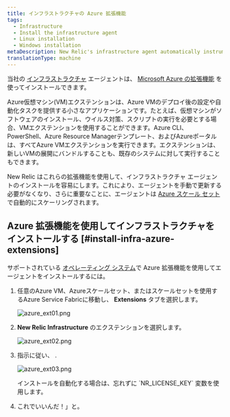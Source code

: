 ```yaml
---
title: インフラストラクチャの Azure 拡張機能
tags:
  - Infrastructure
  - Install the infrastructure agent
  - Linux installation
  - Windows installation
metaDescription: New Relic's infrastructure agent automatically instruments Docker to collect container metrics and metadata.
translationType: machine
---
```





当社の [インフラストラクチャ](/docs/welcome-new-relic-infrastructure) エージェントは、 [Microsoft Azure の拡張機能](https://docs.microsoft.com/en-us/azure/virtual-machines/extensions/overview) を使ってインストールできます。

<CollapserGroup>
  <Collapser
    id="what-is-extension"
    title="Azureエクステンションとは？"
  >
    Azure仮想マシン(VM)エクステンションは、Azure VMのデプロイ後の設定や自動化タスクを提供する小さなアプリケーションです。たとえば、仮想マシンがソフトウェアのインストール、ウイルス対策、スクリプトの実行を必要とする場合、VMエクステンションを使用することができます。Azure CLI、PowerShell、Azure Resource Managerテンプレート、およびAzureポータルは、すべてAzure VMエクステンションを実行できます。エクステンションは、新しいVMの展開にバンドルすることも、既存のシステムに対して実行することもできます。
  </Collapser>
</CollapserGroup>

New Relic はこれらの拡張機能を使用して、インフラストラクチャ エージェントのインストールを容易にします。これにより、エージェントを手動で更新する必要がなくなり、さらに重要なことに、エージェントは [Azure スケール セット](https://docs.microsoft.com/en-us/azure/virtual-machine-scale-sets/overview)で自動的にスケーリングされます。

## Azure 拡張機能を使用してインフラストラクチャをインストールする [#install-infra-azure-extensions]

サポートされている [オペレーティング システム](https://docs.newrelic.com/docs/infrastructure/install-infrastructure-agent/get-started/requirements-infrastructure-agent/)で Azure 拡張機能を使用してエージェントをインストールするには。

1. 任意のAzure VM、Azureスケールセット、またはスケールセットを使用するAzure Service Fabricに移動し、 **Extensions** タブを選択します。

   <img
     title="azure_ext01.png"
     alt="azure_ext01.png"
     src={infrastructureAzureExtensionsTab}
   />

2. **New Relic Infrastructure** のエクステンションを選択します。

   <img
     title="azure_ext02.png"
     alt="azure_ext02.png"
     src={infrastructureAzureNrInfrastructureExtension}
   />

3. 指示に従い、 <InlinePopover type="licenseKey"/>.

   <img
     title="azure_ext03.png"
     alt="azure_ext03.png"
     src={infrastructureAzureNrLicenseKey}
   />

   <Callout variant="tip">
     インストールを自動化する場合は、忘れずに <InlinePopover type="licenseKey"/>`NR_LICENSE_KEY` 変数を使用します。
   </Callout>

4. これでいいんだ！」と。

<InstallFeedback/>